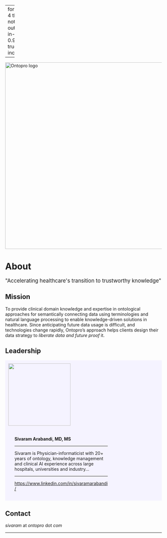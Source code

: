 
---
format:
  html:
    toc: true
    toc-depth: 4
    theme: [journal, notebooks/ontopro/custom.scss]
    output-file: index.html
    include-in-header: {text: <link rel = "icon" href = "notebooks/ontopro/images/Ontopro-logo-no-text.jpeg" />}
fontsize: 0.9em
code-block-background: true
highlight-style: nord
include-in-header:
  text: "\n                        <meta property=\"og:image\" content=\"notebooks/ontopro/images/Ontopro-logo.png\"/>\n                        <meta property=\"og:title\" content=\"Ontopro, LLC\"/>\n                        <meta property=\"og:description\" content=\"Knowledge engineering for Healthcare & Life sciences.\"/>\n                                            "

---
<style></style><style>.printedClojure .sourceCode {
  background-color: transparent;
  border-style: none;
}
</style><style>.clay-limit-image-width .clay-image {max-width: 100%}
.clay-side-by-side .sourceCode {margin: 0}
.clay-side-by-side {margin: 1em 0}
</style>
<script src="index_files/md-default0.js" type="text/javascript"></script><script src="index_files/md-default1.js" type="text/javascript"></script>

```{=html}
<img alt="Ontopro logo" src="notebooks/ontopro/images/ontopro-tagline-2.png" style="display:block;margin-left:auto;margin-right:auto;width:600px;" />
```



# About


```{=html}
<big><p class="quote" id="about-quote">"Accelerating healthcare's transition to trustworthy knowledge"</p></big>
```



## Mission

To provide clinical domain knowledge and expertise in ontological approaches for semantically connecting data using terminologies and natural language processing to enable knowledge-driven solutions in healthcare. Since anticipating future data usage is difficult, and technologies change rapidly, Ontopro’s approach helps clients design their data strategy to *liberate data and future proof* it.



## Leadership


```{=html}
<div style="background:#F5F3FF;padding:10px;"><div style="display:inline-block;vertical-align:middle;"><img src="notebooks/ontopro/images/SivaramArabandi.jpg" width="200px" /></div><div style="display:inline-block;margin:20px;vertical-align:middle;width:300px;"><p><strong>Sivaram Arabandi, MD, MS</strong></p><hr /><p>Sivaram is Physician-informaticist with 20+ years of ontology, knowledge management and clinical AI 
experience across large hospitals, universities and industry... </p><hr /><a href="https://www.linkedin.com/in/sivaramarabandi">https://www.linkedin.com/in/sivaramarabandi/</a></div></div>
```



## Contact
*sivaram* at *ontopro* dot *com*


```{=html}
<div style="background-color:grey;height:2px;width:100%;"></div>
```



```{=html}
<div></div>
```
